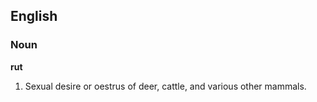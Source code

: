 ==English==

===Noun===

'''rut'''

#Sexual desire or oestrus of deer, cattle, and various other mammals.